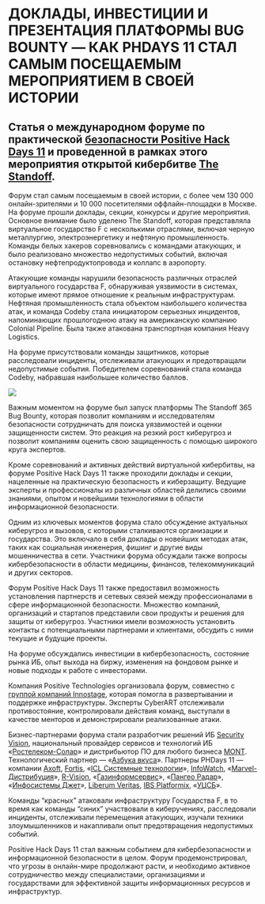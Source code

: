 # ДОКЛАДЫ, ИНВЕСТИЦИИ И ПРЕЗЕНТАЦИЯ ПЛАТФОРМЫ BUG BOUNTY --- КАК PHDAYS 11 СТАЛ САМЫМ ПОСЕЩАЕМЫМ МЕРОПРИЯТИЕМ В СВОЕЙ ИСТОРИИ

## Статья о международном форуме по практической [безопасности Positive Hack Days 11](https://www.phdays.com/ru/) и проведенной в рамках этого мероприятия открытой кибербитве [The Standoff](https://standoff365.com/).

Форум стал самым посещаемым в своей истории, с более чем 130 000 онлайн-зрителями и 10 000 посетителями оффлайн-площадки в Москве. На форуме прошли доклады, секции, конкурсы и другие мероприятия. Основное внимание было уделено The Standoff, которая представляла виртуальное государство F с несколькими отраслями, включая черную металлургию, электроэнергетику и нефтяную промышленность. Команды белых хакеров соревновались с командами атакующих, и было реализовано множество недопустимых событий, включая остановку нефтепродуктопровода и коллапс в аэропорту.

Атакующие команды нарушили безопасность различных отраслей виртуального государства F, обнаруживая уязвимости в системах, которые имеют прямое отношение к реальным инфраструктурам. Нефтяная промышленность стала объектом наибольшего количества атак, и команда Codeby стала инициатором серьезных инцидентов, напоминающих прошлогоднюю атаку на американскую компанию Colonial Pipeline. Была также атакована транспортная компания Heavy Logistics.

На форуме присутствовали команды защитников, которые расследовали инциденты, отслеживали атакующих и предотвращали недопустимые события. Победителем соревнований стала команда Codeby, набравшая наибольшее количество баллов.

![](images/image-474492864.png)

Важным моментом на форуме был запуск платформы The Standoff 365 Bug Bounty, которая позволит компаниям и исследователям безопасности сотрудничать для поиска уязвимостей и оценки защищенности систем. Это реакция на резкий рост киберугроз и позволит компаниям оценить свою защищенность с помощью широкого круга экспертов.

Кроме соревнований и активных действий виртуальной кибербитвы, на форуме Positive Hack Days 11 также проходили доклады и секции, нацеленные на практическую безопасность и киберзащиту. Ведущие эксперты и профессионалы из различных областей делились своими знаниями, опытом и новейшими технологиями в области информационной безопасности.

Одним из ключевых моментов форума стало обсуждение актуальных киберугроз и вызовов, с которыми сталкиваются организации и государства. Это включало в себя доклады о новейших методах атак, таких как социальная инженерия, фишинг и другие виды мошенничества в сети. Участники форума обсуждали также вопросы кибербезопасности в области медицины, финансов, телекоммуникаций и других секторов.

Форум Positive Hack Days 11 также предоставил возможность установления партнерств и сетевых связей между профессионалами в сфере информационной безопасности. Множество компаний, организаций и стартапов представили свои продукты и решения для защиты от киберугроз. Участники имели возможность установить контакты с потенциальными партнерами и клиентами, обсудить с ними текущие и будущие проекты.

На форуме обсуждались инвестиции в кибербезопасность, состояние рынка ИБ, опыт выхода на биржу, изменения на фондовом рынке и новые подходы к работе с инвесторами.

Компания Positive Technologies организовала форум, совместно с [группой компаний Innostage](https://innostage-group.ru/), которая помогла в развертывании и поддержке инфраструктуры. Эксперты CyberART отслеживали противостояние, контролировали действия команд, выступали в качестве менторов и демонстрировали реализованные атаки.

Бизнес-партнерами форума стали разработчик решений ИБ [Security Vision](https://www.securityvision.ru/), национальный провайдер сервисов и технологий ИБ «[Ростелеком-Солар](https://rt-solar.ru/)» и дистрибьютор ПО для любого бизнеса [MONT](https://www.mont.com/ru-ru). Технологический партнер --- «[Азбука вкуса](https://av.ru/)». Партнеры PHDays 11 --- компании [Axoft](https://axoft.ru/), [Fortis](https://fortis.ru/), «[ICL Cистемные технологии](https://www.icl.ru/)», [InfoWatch](https://www.infowatch.ru/), «[Marvel-Дистрибуция](https://www.marvel.ru/)», [R-Vision](https://rvision.ru/), «[Газинформсервис](https://www.gaz-is.ru/)», «[Пангео Радар](https://pangeoradar.ru/)», «[Инфосистемы Джет](https://jet.su/)», [Liberum Veritas](http://www.liberumnavitas.com/), [IBS Platformix](https://platformix.ru/), «[УЦСБ](https://www.ussc.ru/)».

Команды "красных" атаковали инфраструктуру Государства F, в то время как команды "синих" участвовали в киберучениях, расследовали инциденты, отслеживали перемещения атакующих, изучали техники злоумышленников и накапливали опыт предотвращения недопустимых событий.

Positive Hack Days 11 стал важным событием для кибербезопасности и информационной безопасности в целом. Форум продемонстрировал, что угрозы в онлайн-мире продолжают расти, и необходимо активное сотрудничество между специалистами, организациями и государствами для эффективной защиты информационных ресурсов и инфраструктур.
